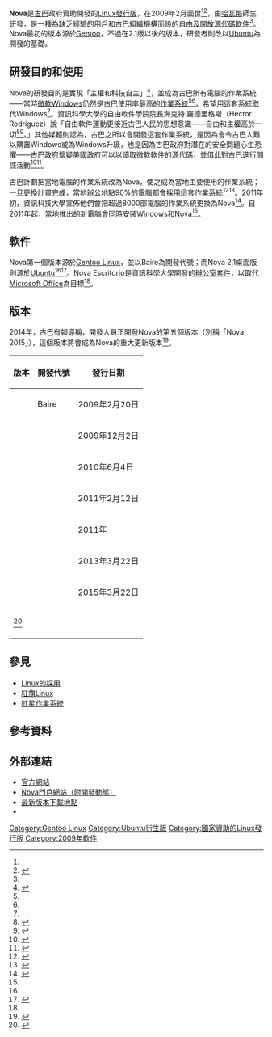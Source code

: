 {{noteTA
|G1=IT
|1=zh-hans:宏内核架构; zh-hant:整塊性架構;
}}
{{Infobox OS
| name                   = Nova
| logo                   = [[File:Nova-Banner.jpg|170px]]
| screenshot             = [[File:Nova_Linux_4.0_Screenshot_(1).png|250px]]
| caption                = Nova 4.0
| developer              = {{en-link|資訊科學大學|University of Information Science}}
| family                 = [[Linux|Linux]]
| working_state          = 運作中
| source_model           = [[開放源代碼|開放源代碼]]
| released               = 2009年2月
| latest_release_version = 4.0（2013）
| latest_release_date    = 2013年3月22日
| latest_preview_version = 
| latest_preview_date    = 
| frequently_updated     = 
| marketing_target       = 
| language               = 多語言
| prog_language          =
| updatemodel            = 
| package_manager        = 
| supported_platforms    = [[IA-32|IA-32]]、[[x86-64|x86-64]]
| kernel_type            = [[單核心|單核心]]（[[Linux內核|Linux]]）
| userland               = 
| ui                     = 
| license                = [[GNU通用公共授權條款|GNU通用公共授權條款]]
| preceded_by            = 
| succeeded_by           = 
| website                = [http://www.nova.cu www.nova.cu]
}}

'''Nova'''是[[古巴|古巴]]政府資助開發的[[Linux發行版|Linux發行版]]，在2009年2月面世<ref name="reuters" /><ref>{{cite news |title=Cuba crafts extra-communist Linux distro: Down with the Microsoft bourgeoisie |last=Morgan |first=Timothy Prickett |url=http://www.theregister.co.uk/2009/02/12/cuba_does_linux/ |newspaper=The Register |date=2009-02-12 |accessdate=2011-05-24 |archive-date=2011-01-23 |archive-url=https://web.archive.org/web/20110123070448/http://www.theregister.co.uk/2009/02/12/cuba_does_linux/ |dead-url=no }}</ref>，由[[哈瓦那|哈瓦那]]{{en-link|資訊科學大學|University of Information Science}}師生研發，是一種為缺乏經驗的用戶和古巴組織機構而設的[[自由及開放源代碼軟件|自由及開放源代碼軟件]]<ref name="whoarewe"/>。Nova最初的版本源於[[Gentoo_Linux|Gentoo]]，不過在2.1版以後的版本，研發者則改以[[Ubuntu|Ubuntu]]為開發的基礎。

== 研發目的和使用 ==
Nova的研發目的是實現「主權和科技自主」<ref name="whoarewe">{{cite web |url=http://www.nova.cu/?q=en/who_are_we |title=Who are we? |date=2010 |publisher=Nova — Distribución Cubana de GNU/Linux |accessdate=2011-05-24 |archiveurl=https://archive.is/20110807194731/http://www.nova.cu/?q=en/who_are_we |archivedate=2011-08-07 |deadurl=yes }}</ref>，並成為古巴所有電腦的作業系統——當時[[微軟Windows|微軟Windows]]仍然是古巴使用率最高的[[作業系統|作業系統]]<ref name="tomshardware" /><ref name="desktoplinux" />。{{en-link|古巴政府|Cuban government}}希望用這套系統取代Windows<ref name="reuters" />。資訊科學大學的自由軟件學院院長海克特·羅德里格斯（Hector Rodriguez）說「自由軟件運動更接近古巴人民的思想意識——自由和主權高於一切<ref name="tomshardware">{{cite news |title=Cuba Declares War on Windows: The land of Castro has gone open source |first=Devin |last=Connors |url=http://www.tomshardware.co.uk/Cuba-Linux-Nova-America-Windows,news-30321.html |newspaper=Tom's Hardware |date=2009-02-17 |accessdate=2011-05-24 |archive-date=2011-09-29 |archive-url=https://web.archive.org/web/20110929043649/http://www.tomshardware.co.uk/Cuba-Linux-Nova-America-Windows,news-30321.html |dead-url=yes }}</ref><ref>{{cite news|author=李明|title=古巴推国产Linux操作系统对抗微软Windows|url=http://tech.sina.com.cn/it/2009-02-12/08182815810.shtml|newspaper=新浪科技|date=2009-02-12|accessdate=2015-01-19|archive-date=2015-01-19|archive-url=https://web.archive.org/web/20150119164441/http://tech.sina.com.cn/it/2009-02-12/08182815810.shtml|dead-url=no}}</ref>。」其他媒體則認為，古巴之所以會開發這套作業系統，是因為{{en-link|美國對古巴禁運|United States embargo against Cuba|美國對古巴實施禁運}}會令古巴人難以購置Windows或為Windows升級，也是因為古巴政府對潛在的安全問題心生恐懼——古巴政府懷疑[[美國政府|美國政府]]可以以讀取[[微軟|微軟]]軟件的[[源代碼|源代碼]]，並借此對古巴進行間諜活動<ref name="reuters">{{cite news |title=Cuba launches own Linux variant to counter U.S. |first=Esteban |last=Israel |url=http://www.reuters.com/article/2009/02/11/us-cuba-software-idUSTRE51A77S20090211 |newspaper=[[Reuters|Reuters]] |date=2009-02-11 |accessdate=2011-05-24 |archive-date=2011-05-21 |archive-url=https://web.archive.org/web/20110521105501/http://www.reuters.com/article/2009/02/11/us-cuba-software-idUSTRE51A77S20090211 |dead-url=no }}</ref><ref name="desktoplinux">{{cite news |title=Cuba launches Gentoo Linux distro |first=Eric |last=Brown |url=http://www.desktoplinux.com/news/NS8789697417.html |newspaper=Desktoplinux.com |date=2009-02-13 |accessdate=2011-05-24 |archiveurl=https://web.archive.org/web/20120527173251/http://www.desktoplinux.com/news/NS8789697417.html |archivedate=2012-05-27 |dead-url=yes }}</ref>。

古巴計劃把當地電腦的作業系統改為Nova，使之成為當地主要使用的作業系統；一旦更換計畫完成，當地辦公地點90%的電腦都會採用這套作業系統<ref>{{cite news |title=Cuba sets to migrate to free, open-source software |author= |url=http://news.xinhuanet.com/english2010/world/2010-12/29/c_13669518.htm |newspaper=[[新華社|Xinhua News Agency]] |date=2010-12-29 |accessdate=2011-05-24 |archive-date=2011-08-23 |archive-url=https://web.archive.org/web/20110823114055/http://news.xinhuanet.com/english2010/world/2010-12/29/c_13669518.htm |dead-url=no }}</ref><ref name="cubastandard">{{cite news |title=Cuba presents Linux-based operating system |author= |url=http://www.cubastandard.com/2011/02/10/cuba-presents-linux-based-operating-system/ |newspaper=Cuba Standard |date=2011-02-10 |accessdate=2011-05-24 |archiveurl=https://web.archive.org/web/20120322030054/http://www.cubastandard.com/2011/02/10/cuba-presents-linux-based-operating-system/ |archivedate=2012-03-22 |deadurl=yes }}</ref>。2011年初，資訊科技大學宣佈他們會把超過8000部電腦的作業系統更換為Nova<ref>{{cite web |title=Cuba: 8000 computadoras de la Universidad de Ciencias Informáticas migraran a Nova GNU/Linux |author= |url=http://www.somoslibres.org/modules.php?name=News&file=article&sid=4311 |publisher=Somos Libres |date=2011-02-11 |accessdate=2011-05-24 |language=es |archiveurl=https://archive.is/20120915105828/http://www.somoslibres.org/modules.php?name=News&file=article&sid=4311 |archivedate=2012-09-15 |deadurl=no }}</ref>。自2011年起，當地推出的新電腦會同時安裝Windows和Nova<ref name="cubastandard" />。

== 軟件 ==
Nova第一個版本源於[[Gentoo_Linux|Gentoo Linux]]，並以Baire為開發代號；而Nova 2.1桌面版則源於[[Ubuntu|Ubuntu]]<ref name="reuters" /><ref>{{cite web |url=http://www.nova.cu/?q=productos |title=Productos |date=2010 |publisher=Nova — Distribución Cubana de GNU/Linux |accessdate=2011-05-24 |language=es |archiveurl=https://archive.is/20100608134928/http://www.nova.cu/?q=productos |archivedate=2010-06-08 |deadurl=yes }}</ref>。Nova Escritorio是資訊科學大學開發的[[辦公室套件|辦公室套件]]，以取代[[Microsoft_Office|Microsoft Office]]為目標<ref name="cubastandard" />。

==版本==
2014年，古巴有報導稱，開發人員正開發Nova的第五個版本（別稱「Nova 2015」），這個版本將會成為Nova的重大更新版本<ref>{{cite web|author=ale|url=https://humanos.uci.cu/2014/06/el-nuevo-shell-de-nova-escritorio-ya-se-encuentra-en-desarrollo/|title=El nuevo shell de Nova Escritorio ya se encuentra en desarrollo|work=HumanOS|date=2014-06-30|publisher=Universidad de Ciencias Informáticas|accessdate=2015-01-19|language=es|deadurl=yes|archiveurl=https://web.archive.org/web/20140717063640/https://humanos.uci.cu/2014/06/el-nuevo-shell-de-nova-escritorio-ya-se-encuentra-en-desarrollo/|archivedate=2014-07-17}}</ref>。

{| class="wikitable"
|-
! 版本
! 開發代號
! 發行日期
|-
| {{Version |o |1.1.2}}
| Baire
| 2009年2月20日
|-
| {{Version |o |2.0}}
| 
| 2009年12月2日
|-
| {{Version |o |2.1}}
| 
| 2010年6月4日
|-
| {{Version |o |2011-beta3}}
|  
| 2011年2月12日
|-
| {{Version |o |3.0 (2011)}}
|  
| 2011年
|-
| {{Version |o |4.0 (2013)}}
|  
| 2013年3月22日
|-
| {{Version |c |5.0 (2015)}}
|  
| 2015年3月22日
|-
| {{Version |cp |6.0 (2017)}}<ref name=nova6>{{Cite news|url=http://www.omgubuntu.co.uk/2017/07/nova-os-new-release-screenshots|title=Nova, the Cuban Linux Distro, Looks Seriously Good - OMG! Ubuntu!|date=2017-07-13|work=OMG! Ubuntu!|access-date=2017-07-14|language=en-US|archive-date=2017-07-14|archive-url=https://web.archive.org/web/20170714023155/http://www.omgubuntu.co.uk/2017/07/nova-os-new-release-screenshots|dead-url=no}}</ref>
|
|
|-
| colspan=3 | {{Version|l|show=110110}}
|}

== 參見 ==
*[[Linux的採用|Linux的採用]]
*[[紅旗Linux|紅旗Linux]]
*[[紅星作業系統|紅星作業系統]]

== 參考資料 ==
{{Reflist|2}}

== 外部連結 ==
{{Commons category|Nova (linux)}}
* [https://web.archive.org/web/20141019140454/http://www.nova.cu/ 官方網站]
* [https://web.archive.org/web/20150316173735/http://humanos.uci.cu/nova/ Nova門戶網站（附開發動態）]
* [https://web.archive.org/web/20141221071540/http://reponova.uci.cu/nova/ISOS/ 最新版本下載地點]
* {{distrowatch|nova|NAME=Nova Linux}}

[[Category:Gentoo_Linux|Category:Gentoo Linux]]
[[Category:Ubuntu衍生版|Category:Ubuntu衍生版]]
[[Category:國家資助的Linux發行版|Category:國家資助的Linux發行版]]
[[Category:2009年軟件|Category:2009年軟件]]
